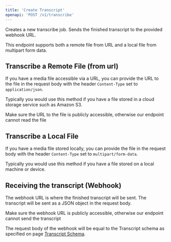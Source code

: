 ```yaml
---
title: 'Create Transcript'
openapi: 'POST /v1/transcribe'
---
```


Creates a new transcribe job. Sends the finished transcript to the provided webhook URL.

<Tip>
    This endpoint supports both a remote file from URL and a local file from multipart form data.
</Tip>

## Transcribe a Remote File (from url)

If you have a media file accessible via a URL, you can provide the URL to the file in the request body with the header `Content-Type` set to `application/json`.

Typically you would use this method if you have a file stored in a cloud storage service such as Amazon S3.

<Warning>Make sure the URL to the file is publicly accessible, otherwise our endpoint cannot read the file</Warning>


## Transcribe a Local File

If you have a media file stored locally, you can provide the file in the request body with the header `Content-Type` set to `multipart/form-data`.

Typically you would use this method if you have a file stored on a local machine or device.

## Receiving the transcript (Webhook)

The webhook URL is where the finished transcript will be sent. The transcript will be sent as a JSON object in the request body.

<Warning>Make sure the webhook URL is publicly accessible, otherwise our endpoint cannot send the transcript</Warning>

The request body of the webhook will be equal to the Transcript schema as specified on page [Transcript Schema](/schemas/transcript).